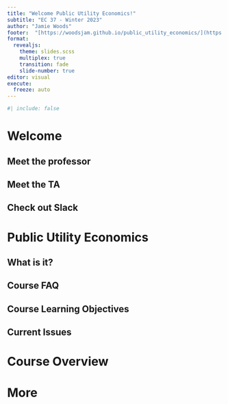```yaml
---
title: "Welcome Public Utility Economics!"
subtitle: "EC 37 - Winter 2023"
author: "Jamie Woods"
footer:  "[https://woodsjam.github.io/public_utility_economics/](https://woodsjam.github.io/public_utility_economics/)"
format: 
  revealjs: 
    theme: slides.scss
    multiplex: true
    transition: fade
    slide-number: true
editor: visual
execute:
  freeze: auto
---
```


```r
#| include: false

```


# Welcome

## Meet the professor

## Meet the TA

## Check out Slack

# Public Utility Economics

## What is it?

## Course FAQ

## Course Learning Objectives

## Current Issues

# Course Overview

# More